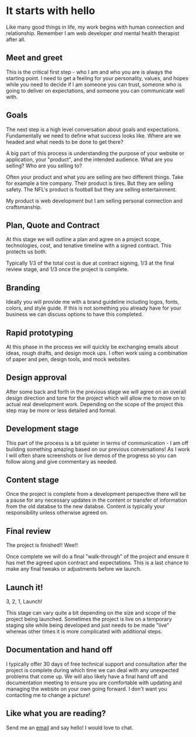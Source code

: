<SEO
  title="Work process"
  description="An overview of my work process and philosophy. It starts with hello. From forming a relationship to finished product I offer dependability, communication and craftsmanship. See how this would work for you!"
/>

# It starts with hello

Like many good things in life, my work begins with human connection and relationship. Remember I am web developer _and_ mental health therapist after all.

## Meet and greet

This is the critical first step - who I am and who you are is always the starting point. I need to get a feeling for your personality, values, and hopes while you need to decide if I am someone you can trust, someone who is going to deliver on expectations, and someone you can communicate well with.

## Goals

The next step is a high level conversation about goals and expectations. Fundamentally we need to define what success looks like. Where are we headed and what needs to be done to get there?

A big part of this process is understanding the purpose of your website or application, your "product", and the intended audience. What are you selling? Who are you selling to?

Often your product and what you are selling are two different things. Take for example a tire company. Their product is tires. But they are selling safety. The NFL's product is football but they are selling entertainment.

My product is web development but I am selling personal connection and craftsmanship.

## Plan, Quote and Contract

At this stage we will outline a plan and agree on a project scope, technologies, cost, and tenative timeline with a signed contract. This protects us both.

Typically 1/3 of the total cost is due at contract signing, 1/3 at the final review stage, and 1/3 once the project is complete.

## Branding

Ideally you will provide me with a brand guideline including logos, fonts, colors, and style guide. If this is not something you already have for your business we can discuss options to have this completed.

## Rapid prototyping

At this phase in the process we will quickly be exchanging emails about ideas, rough drafts, and design mock ups. I often work using a combination of paper and pen, design tools, and mock websites.

## Design approval

After some back and forth in the previous stage we will agree on an overall design direction and tone for the project which will allow me to move on to actual real development work. Depending on the scope of the project this step may be more or less detailed and formal.

## Development stage

This part of the process is a bit quieter in terms of communication - I am off building something amazing based on our previous conversations! As I work I will often share screenshots or live demos of the progress so you can follow along and give commentary as needed.

## Content stage

Once the project is complete from a development perspective there will be a pause for any necessary updates in the content or transfer of information from the old databse to the new databse. Content is typically your responsibility unless otherwise agreed on.

## Final review

The project is finished!! Wee!!

Once complete we will do a final "walk-through" of the project and ensure it has met the agreed upon contract and expectations. This is a last chance to make any final tweaks or adjustments before we launch.

## Launch it!

3, 2, 1, Launch!

This stage can vary quite a bit depending on the size and scope of the project being launched. Sometimes the project is live on a temporary staging site while being developed and just needs to be made "live" whereas other times it is more complicated with additional steps.

## Documentation and hand off

I typically offer 30 days of free technical support and consultation after the project is complete during which time we can deal with any unexpected problems that come up. We will also likely have a final hand off and documentation meeting to ensure you are comfortable with updating and managing the website on your own going forward. I don't want you contacting me to change a picture!

## Like what you are reading?

Send me an [email](mailto:eric@erichowey.dev) and say hello! I would love to chat.
